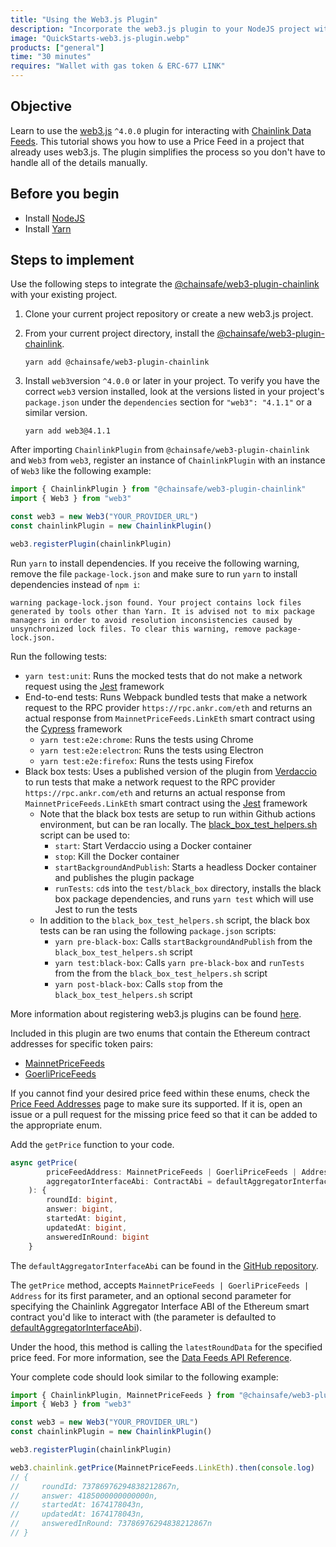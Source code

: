 ```yaml
---
title: "Using the Web3.js Plugin"
description: "Incorporate the web3.js plugin to your NodeJS project with a single line of code to natively interact with Chainlink Data Feeds."
image: "QuickStarts-web3.js-plugin.webp"
products: ["general"]
time: "30 minutes"
requires: "Wallet with gas token & ERC-677 LINK"
---
```



## Objective

Learn to use the [web3.js](https://github.com/web3/web3.js) `^4.0.0` plugin for interacting with [Chainlink Data Feeds](/data-feeds). This tutorial shows you how to use a Price Feed in a project that already uses web3.js. The plugin simplifies the process so you don't have to handle all of the details manually.

## Before you begin

- Install [NodeJS](https://nodejs.org/)
- Install [Yarn](https://yarnpkg.com/)

## Steps to implement

<Accordion title="Integrate the plugin with your existing project" number={1}>

Use the following steps to integrate the [@chainsafe/web3-plugin-chainlink](https://www.npmjs.com/package/@chainsafe/web3-plugin-chainlink) with your existing project.

1. Clone your current project repository or create a new web3.js project.

1. From your current project directory, install the [@chainsafe/web3-plugin-chainlink](https://www.npmjs.com/package/@chainsafe/web3-plugin-chainlink).

   ```shell
   yarn add @chainsafe/web3-plugin-chainlink
   ```

1. Install `web3`version `^4.0.0` or later in your project. To verify you have the correct `web3` version installed, look at the versions listed in your project's `package.json` under the `dependencies` section for `"web3": "4.1.1"` or a similar version.

   ```shell
   yarn add web3@4.1.1
   ```

</Accordion>

<Accordion title="Register the plugin with a web3.js instance" number={2}>

After importing `ChainlinkPlugin` from `@chainsafe/web3-plugin-chainlink` and `Web3` from `web3`, register an instance of `ChainlinkPlugin` with an instance of `Web3` like the following example:

```typescript
import { ChainlinkPlugin } from "@chainsafe/web3-plugin-chainlink"
import { Web3 } from "web3"

const web3 = new Web3("YOUR_PROVIDER_URL")
const chainlinkPlugin = new ChainlinkPlugin()

web3.registerPlugin(chainlinkPlugin)
```

</Accordion>

<Accordion title="Run the tests" number={3}>

Run `yarn` to install dependencies. If you receive the following warning, remove the file `package-lock.json` and make sure to run `yarn` to install dependencies instead of `npm i`:

```shell
warning package-lock.json found. Your project contains lock files generated by tools other than Yarn. It is advised not to mix package managers in order to avoid resolution inconsistencies caused by unsynchronized lock files. To clear this warning, remove package-lock.json.
```

Run the following tests:

- `yarn test:unit`: Runs the mocked tests that do not make a network request using the [Jest](https://jestjs.io/) framework
- End-to-end tests: Runs Webpack bundled tests that make a network request to the RPC provider `https://rpc.ankr.com/eth` and returns an actual response from `MainnetPriceFeeds.LinkEth` smart contract using the [Cypress](https://www.cypress.io/) framework
  - `yarn test:e2e:chrome`: Runs the tests using Chrome
  - `yarn test:e2e:electron`: Runs the tests using Electron
  - `yarn test:e2e:firefox`: Runs the tests using Firefox
- Black box tests: Uses a published version of the plugin from [Verdaccio](https://verdaccio.org/) to run tests that make a network request to the RPC provider `https://rpc.ankr.com/eth` and returns an actual response from `MainnetPriceFeeds.LinkEth` smart contract using the [Jest](https://jestjs.io/) framework
  - Note that the black box tests are setup to run within Github actions environment, but can be ran locally. The [black_box_test_helpers.sh](https://github.com/ChainSafe/web3.js-plugin-chainlink/blob/master/scripts/black_box_test_helpers.sh) script can be used to:
    - `start`: Start Verdaccio using a Docker container
    - `stop`: Kill the Docker container
    - `startBackgroundAndPublish`: Starts a headless Docker container and publishes the plugin package
    - `runTests`: `cd`s into the `test/black_box` directory, installs the black box package dependencies, and runs `yarn test` which will use Jest to run the tests
  - In addition to the `black_box_test_helpers.sh` script, the black box tests can be ran using the following `package.json` scripts:
    - `yarn pre-black-box`: Calls `startBackgroundAndPublish` from the `black_box_test_helpers.sh` script
    - `yarn test:black-box`: Calls `yarn pre-black-box` and `runTests` from the from the `black_box_test_helpers.sh` script
    - `yarn post-black-box`: Calls `stop` from the `black_box_test_helpers.sh` script

More information about registering web3.js plugins can be found [here](https://docs.web3js.org/docs/guides/web3_plugin_guide/plugin_users#registering-the-plugin).

</Accordion>

<Accordion title="Using Price Feed Addresses" number={4}> 

Included in this plugin are two enums that contain the Ethereum contract addresses for specific token pairs:

- [MainnetPriceFeeds](https://github.com/ChainSafe/web3.js-plugin-chainlink/blob/b688d4aede593e4faf2668e565caf4882c88abc9/src/types.ts#L11)
- [GoerliPriceFeeds](https://github.com/ChainSafe/web3.js-plugin-chainlink/blob/b688d4aede593e4faf2668e565caf4882c88abc9/src/types.ts#L250)

If you cannot find your desired price feed within these enums, check the [Price Feed Addresses](/data-feeds/price-feeds/addresses) page to make sure its supported. If it is, open an issue or a pull request for the missing price feed so that it can be added to the appropriate enum.

Add the `getPrice` function to your code.

```typescript
async getPrice(
		priceFeedAddress: MainnetPriceFeeds | GoerliPriceFeeds | Address,
		aggregatorInterfaceAbi: ContractAbi = defaultAggregatorInterfaceAbi,
	): {
        roundId: bigint,
        answer: bigint,
        startedAt: bigint,
        updatedAt: bigint,
        answeredInRound: bigint
    }
```

The `defaultAggregatorInterfaceAbi` can be found in the [GitHub repository](https://github.com/ChainSafe/web3.js-plugin-chainlink/blob/master/src/aggregator_v3_interface_abi.ts).

The `getPrice` method, accepts `MainnetPriceFeeds | GoerliPriceFeeds | Address` for its first parameter, and an optional second parameter for specifying the Chainlink Aggregator Interface ABI of the Ethereum smart contract you'd like to interact with (the parameter is defaulted to [defaultAggregatorInterfaceAbi](https://github.com/ChainSafe/web3.js-plugin-chainlink/blob/master/src/aggregator_v3_interface_abi.ts)).

Under the hood, this method is calling the `latestRoundData` for the specified price feed. For more information, see the [Data Feeds API Reference](/data-feeds/price-feeds/api-reference).

Your complete code should look similar to the following example:

```typescript
import { ChainlinkPlugin, MainnetPriceFeeds } from "@chainsafe/web3-plugin-chainlink"
import { Web3 } from "web3"

const web3 = new Web3("YOUR_PROVIDER_URL")
const chainlinkPlugin = new ChainlinkPlugin()

web3.registerPlugin(chainlinkPlugin)

web3.chainlink.getPrice(MainnetPriceFeeds.LinkEth).then(console.log)
// {
//     roundId: 73786976294838212867n,
//     answer: 4185000000000000n,
//     startedAt: 1674178043n,
//     updatedAt: 1674178043n,
//     answeredInRound: 73786976294838212867n
// }
```

</Accordion>